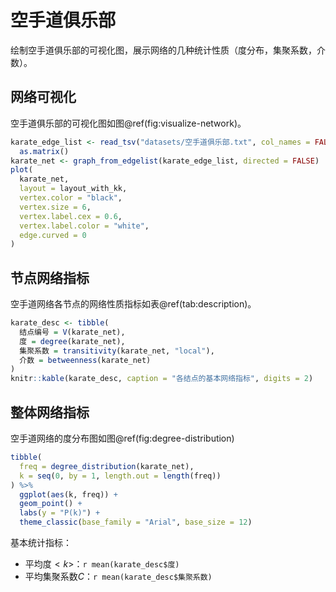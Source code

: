 # 空手道俱乐部

绘制空手道俱乐部的可视化图，展示网络的几种统计性质（度分布，集聚系数，介数）。

## 网络可视化

空手道俱乐部的可视化图如图\@ref(fig:visualize-network)。

```r
karate_edge_list <- read_tsv("datasets/空手道俱乐部.txt", col_names = FALSE) %>%
  as.matrix()
karate_net <- graph_from_edgelist(karate_edge_list, directed = FALSE)
plot(
  karate_net,
  layout = layout_with_kk,
  vertex.color = "black",
  vertex.size = 6,
  vertex.label.cex = 0.6,
  vertex.label.color = "white",
  edge.curved = 0
)
```

## 节点网络指标

空手道网络各节点的网络性质指标如表\@ref(tab:description)。

```r
karate_desc <- tibble(
  结点编号 = V(karate_net),
  度 = degree(karate_net),
  集聚系数 = transitivity(karate_net, "local"),
  介数 = betweenness(karate_net)
)
knitr::kable(karate_desc, caption = "各结点的基本网络指标", digits = 2)
```

## 整体网络指标

空手道网络的度分布图如图\@ref(fig:degree-distribution)

```r
tibble(
  freq = degree_distribution(karate_net),
  k = seq(0, by = 1, length.out = length(freq))
) %>% 
  ggplot(aes(k, freq)) +
  geom_point() +
  labs(y = "P(k)") +
  theme_classic(base_family = "Arial", base_size = 12)
```

基本统计指标：

* 平均度$<k>$：`r mean(karate_desc$度)`
* 平均集聚系数$C$：`r mean(karate_desc$集聚系数)`
